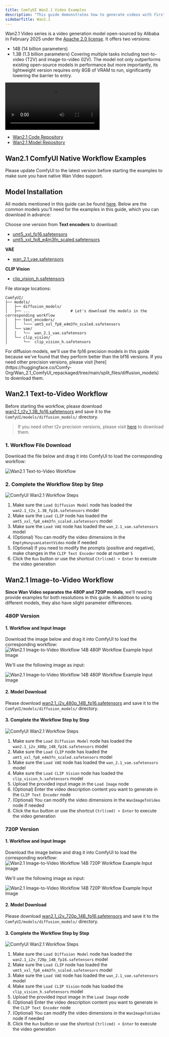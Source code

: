 ```yaml
---
title: ComfyUI Wan2.1 Video Examples
description: "This guide demonstrates how to generate videos with first and last frames using Wan2.1 Video in ComfyUI"
sidebarTitle: Wan2.1
---
```



Wan2.1 Video series is a video generation model open-sourced by Alibaba in February 2025 under the [Apache 2.0 license](https://github.com/Wan-Video/Wan2.1?tab=Apache-2.0-1-ov-file). 
It offers two versions:
- 14B (14 billion parameters) 
- 1.3B (1.3 billion parameters)
Covering multiple tasks including text-to-video (T2V) and image-to-video (I2V). 
The model not only outperforms existing open-source models in performance but more importantly, its lightweight version requires only 8GB of VRAM to run, significantly lowering the barrier to entry.

<video controls>
  <source src="https://github.com/user-attachments/assets/4aca6063-60bf-4953-bfb7-e265053f49ef" type="video/mp4"/>
</video>

- [Wan2.1 Code Repository](https://github.com/Wan-Video/Wan2.1)
- [Wan2.1 Model Repository](https://huggingface.co/Wan-AI)

<UpdateReminder/>

## Wan2.1 ComfyUI Native Workflow Examples

<Tip>
Please update ComfyUI to the latest version before starting the examples to make sure you have native Wan Video support.
</Tip>

## Model Installation

All models mentioned in this guide can be found [here](https://huggingface.co/Comfy-Org/Wan_2.1_ComfyUI_repackaged/tree/main/split_files). Below are the common models you'll need for the examples in this guide, which you can download in advance:

Choose one version from **Text encoders** to download:
- [umt5_xxl_fp16.safetensors](https://huggingface.co/Comfy-Org/Wan_2.1_ComfyUI_repackaged/resolve/main/split_files/text_encoders/umt5_xxl_fp16.safetensors?download=true)
- [umt5_xxl_fp8_e4m3fn_scaled.safetensors](https://huggingface.co/Comfy-Org/Wan_2.1_ComfyUI_repackaged/resolve/main/split_files/text_encoders/umt5_xxl_fp8_e4m3fn_scaled.safetensors?download=true)

**VAE**
- [wan_2.1_vae.safetensors](https://huggingface.co/Comfy-Org/Wan_2.1_ComfyUI_repackaged/resolve/main/split_files/vae/wan_2.1_vae.safetensors?download=true)

**CLIP Vision**
- [clip_vision_h.safetensors](https://huggingface.co/Comfy-Org/Wan_2.1_ComfyUI_repackaged/resolve/main/split_files/clip_vision/clip_vision_h.safetensors?download=true)

File storage locations:
```
ComfyUI/
├── models/
│   ├── diffusion_models/
│   ├── ...                  # Let's download the models in the corresponding workflow
│   ├── text_encoders/
│   │   └─── umt5_xxl_fp8_e4m3fn_scaled.safetensors
│   └── vae/
│   │   └──  wan_2.1_vae.safetensors
│   └── clip_vision/
│       └──  clip_vision_h.safetensors   
```

<Note>
For diffusion models, we'll use the fp16 precision models in this guide because we've found that they perform better than the bf16 versions. If you need other precision versions, please visit [here](https://huggingface.co/Comfy-Org/Wan_2.1_ComfyUI_repackaged/tree/main/split_files/diffusion_models) to download them.
</Note>

## Wan2.1 Text-to-Video Workflow

Before starting the workflow, please download [wan2.1_t2v_1.3B_fp16.safetensors](https://huggingface.co/Comfy-Org/Wan_2.1_ComfyUI_repackaged/resolve/main/split_files/diffusion_models/wan2.1_t2v_1.3B_fp16.safetensors?download=true) and save it to the `ComfyUI/models/diffusion_models/` directory.

> If you need other t2v precision versions, please visit [here](https://huggingface.co/Comfy-Org/Wan_2.1_ComfyUI_repackaged/tree/main/split_files/diffusion_models) to download them.

### 1. Workflow File Download

Download the file below and drag it into ComfyUI to load the corresponding workflow:

![Wan2.1 Text-to-Video Workflow](https://raw.githubusercontent.com/Comfy-Org/example_workflows/refs/heads/main/wan2.1/wan2.1_t2v_1.3b.webp)

### 2. Complete the Workflow Step by Step

![ComfyUI Wan2.1 Workflow Steps](/images/tutorial/video/wan/wan2.1_t2v_1.3b_flow_diagram.jpg)

1. Make sure the `Load Diffusion Model` node has loaded the `wan2.1_t2v_1.3B_fp16.safetensors` model
2. Make sure the `Load CLIP` node has loaded the `umt5_xxl_fp8_e4m3fn_scaled.safetensors` model
3. Make sure the `Load VAE` node has loaded the `wan_2.1_vae.safetensors` model
4. (Optional) You can modify the video dimensions in the `EmptyHunyuanLatentVideo` node if needed
5. (Optional) If you need to modify the prompts (positive and negative), make changes in the `CLIP Text Encoder` node at number `5`
6. Click the `Run` button or use the shortcut `Ctrl(cmd) + Enter` to execute the video generation

## Wan2.1 Image-to-Video Workflow

**Since Wan Video separates the 480P and 720P models**, we'll need to provide examples for both resolutions in this guide. In addition to using different models, they also have slight parameter differences.

### 480P Version

#### 1. Workflow and Input Image

Download the image below and drag it into ComfyUI to load the corresponding workflow:
![Wan2.1 Image-to-Video Workflow 14B 480P Workflow Example Input Image](https://raw.githubusercontent.com/Comfy-Org/example_workflows/refs/heads/main/wan2.1/wan2.1_i2v_14b_480P.webp)

We'll use the following image as input:

![Wan2.1 Image-to-Video Workflow 14B 480P Workflow Example Input Image](https://raw.githubusercontent.com/Comfy-Org/example_workflows/refs/heads/main/wan2.1/input/flux_dev_example.png)

#### 2. Model Download
Please download [wan2.1_i2v_480p_14B_fp16.safetensors](https://huggingface.co/Comfy-Org/Wan_2.1_ComfyUI_repackaged/resolve/main/split_files/diffusion_models/wan2.1_i2v_480p_14B_fp16.safetensors?download=true) and save it to the `ComfyUI/models/diffusion_models/` directory.

#### 3. Complete the Workflow Step by Step

![ComfyUI Wan2.1 Workflow Steps](/images/tutorial/video/wan/wan2.1_i2v_14b_480p_flow_diagram.jpg)

1. Make sure the `Load Diffusion Model` node has loaded the `wan2.1_i2v_480p_14B_fp16.safetensors` model
2. Make sure the `Load CLIP` node has loaded the `umt5_xxl_fp8_e4m3fn_scaled.safetensors` model
3. Make sure the `Load VAE` node has loaded the `wan_2.1_vae.safetensors` model
4. Make sure the `Load CLIP Vision` node has loaded the `clip_vision_h.safetensors` model
5. Upload the provided input image in the `Load Image` node
6. (Optional) Enter the video description content you want to generate in the `CLIP Text Encoder` node
7. (Optional) You can modify the video dimensions in the `WanImageToVideo` node if needed
8. Click the `Run` button or use the shortcut `Ctrl(cmd) + Enter` to execute the video generation

### 720P Version

#### 1. Workflow and Input Image

Download the image below and drag it into ComfyUI to load the corresponding workflow:
![Wan2.1 Image-to-Video Workflow 14B 720P Workflow Example Input Image](https://raw.githubusercontent.com/Comfy-Org/example_workflows/refs/heads/main/wan2.1/wan2.1_i2v_14b_720P.webp)

We'll use the following image as input:

![Wan2.1 Image-to-Video Workflow 14B 720P Workflow Example Input Image](https://raw.githubusercontent.com/Comfy-Org/example_workflows/refs/heads/main/wan2.1/input/magician.png)

#### 2. Model Download

Please download [wan2.1_i2v_720p_14B_fp16.safetensors](https://huggingface.co/Comfy-Org/Wan_2.1_ComfyUI_repackaged/resolve/main/split_files/diffusion_models/wan2.1_i2v_720p_14B_fp16.safetensors?download=true) and save it to the `ComfyUI/models/diffusion_models/` directory.

#### 3. Complete the Workflow Step by Step 

![ComfyUI Wan2.1 Workflow Steps](/images/tutorial/video/wan/wan2.1_i2v_14b_720p_flow_diagram.jpg)

1. Make sure the `Load Diffusion Model` node has loaded the `wan2.1_i2v_720p_14B_fp16.safetensors` model
2. Make sure the `Load CLIP` node has loaded the `umt5_xxl_fp8_e4m3fn_scaled.safetensors` model
3. Make sure the `Load VAE` node has loaded the `wan_2.1_vae.safetensors` model
4. Make sure the `Load CLIP Vision` node has loaded the `clip_vision_h.safetensors` model
5. Upload the provided input image in the `Load Image` node
6. (Optional) Enter the video description content you want to generate in the `CLIP Text Encoder` node
7. (Optional) You can modify the video dimensions in the `WanImageToVideo` node if needed
8. Click the `Run` button or use the shortcut `Ctrl(cmd) + Enter` to execute the video generation
